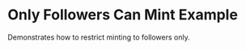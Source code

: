 
# Only Followers Can Mint Example

Demonstrates how to restrict minting to followers only.

<StackblitzEmbed
  directory="/app/examples/new-api-only-followers-can-mint"
  file="page.tsx"
  initialBrowserPath="/examples/new-api-only-followers-can-mint"
/>
